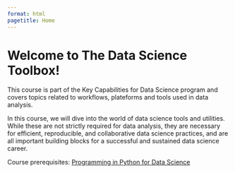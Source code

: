 ```yaml
---
format: html
pagetitle: Home
---
```


# Welcome to The Data Science Toolbox!

This course is part of the Key Capabilities for Data Science program and covers topics related to workflows, plateforms and tools used in data analysis.

In this course, we will dive into the world of data science tools and utilities. While these are not strictly required for data analysis, they are necessary for efficient, reproducible, and collaborative data science practices, and are all important building blocks for a successful and sustained data science career.

Course prerequisites: [Programming in Python for Data Science](https://ubc-mds.github.io/programming-in-python-for-data-science/)